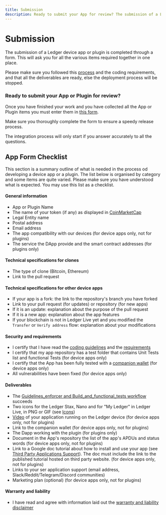 ```yaml
---
title: Submission
description: Ready to submit your App for review? The submission of a Ledger devuce app is completed through a form.
---
```




# Submission

The submission of a Ledger device app or plugin is completed through a form. This will ask you for all the various items required together in one place.

Please make sure you followed this [process](./) and the coding requirements, and that all the deliverables are ready, else the deployment process will be stopped.

### Ready to submit your App or Plugin for review?

Once you have finished your work and you have collected all the App or Plugin items you must enter them in [this form](https://tally.so/r/w8QKbr).

Make sure you thoroughly complete the form to ensure a speedy release process.

<Callout type="warning" emoji="⚠️">
    The integration process will only start if you answer accurately to all the questions.
</Callout>


## App Form Checklist

This section is a summary outline of what is needed in the process od developing a device app or a plugin. The list below is organised by category and some items are quite varied.
Please make sure you have understood what is expected. You may use this list as a checklist.

#### General information

- App or Plugin Name
- The name of your token (if any) as displayed in [CoinMarketCap](https://coinmarketcap.com/)
- Legal Entity name
- Postal address
- Email address
- The app compatibility with our devices (for device apps only, not for plugins)
- The service the DApp provide and the smart contract addresses (for plugins only)

#### Technical specifications for clones

- The type of clone (Bitcoin, Ethereum)
- Link to the pull request

#### Technical specifications for other device apps

- If your app is a fork: the link to the repository's branch you have forked
- Link to your pull request (for updates) or repository (for new apps)
- If it is an update: explanation about the purpose of the pull request
- If it is a new app: explanation about the app features
- If your blockchain is not in Ledger Live yet and you modified the `Transfer` or `Verify address` flow: explanation about your modifications


#### Security and requirements

- I certify that I have read the [coding guidelines](../develop/tutorials) and the [requirements](../develop/requirements)
- I certify that my app repository has a test folder that contains Unit Tests list and functional Tests (for device apps only)
- I certify that the App has been fully tested with a [companion wallet](./deliverables/companion-wallet) (for device apps only)
- All vulnerabilities have been fixed (for device apps only)


#### Deliverables

- The [Guidelines_enforcer and Build_and_functional_tests workflow](../develop/requirements/development#workflows) succeeds
- Two icons for the Ledger Stax, Nano and for "My Ledger" in Ledger Live, in PNG or GIF
 (see [Icons](./deliverables/icons/))
- [Video](./deliverables/ui-flow-video/#video) of your application running on the Ledger device (for device apps only, not for plugins)
- Link to the companion wallet (for device apps only, not for plugins)
- The Dapp working with the plugin (for plugins only)
- Document in the App's repository the list of the app's APDUs and status words (for device apps only, not for plugins)
- Link to a Google doc tutorial about how to install and use your app (see [Third Party Applications Support](./deliverables/support)). The doc must include the link to the published tutorial hosted on third party website. (for device apps only, not for plugins)
- Links to your ser application support (email address, Slack/Reddit/Telegram/Discord communities)
- Marketing plan (optional) (for device apps only, not for plugins)


#### Warranty and liability

- I have read and agree with information laid out the [warranty and liability disclaimer](./deliverables/legal/)
